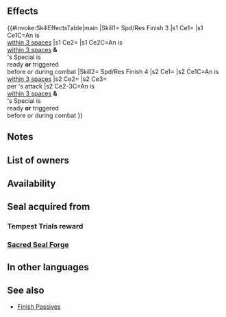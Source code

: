 {{Passive
|type=A
|name=Spd/Res Finish
|exclusive=0
|canUseWeapon={{WeaponList|All}}
|canUseMove={{MoveList|Infantry}}
|properties=random_owner
|1name=Spd/Res Finish 1
|alt1name=Spd Res Finish 1
|1tagid=SID_速さ魔防の秘奥1
|1cost=60
|1effect=If unit is within 3 spaces of an ally, grants Spd/Res+2 to unit during combat, and also, if unit's Special is ready or unit's Special triggered before or during this combat, deals +1 damage during combat. (Except when dealing damage with area-of-effect Specials.)
|1required=-
|1promotionRarity=4
|1promotionTier=1
|2name=Spd/Res Finish 2
|alt2name=Spd Res Finish 2
|2tagid=SID_速さ魔防の秘奥2
|2cost=120
|2effect=If unit is within 3 spaces of an ally, grants Spd/Res+4 to unit during combat, and also, if unit's Special is ready or unit's Special triggered before or during this combat, deals +3 damage during combat. (Except when dealing damage with area-of-effect Specials.)
|2promotionRarity=5
|2promotionTier=1
|3name=Spd/Res Finish 3
|alt3name=Spd Res Finish 3
|3tagid=SID_速さ魔防の秘奥3
|3cost=240
|3effect=If unit is within 3 spaces of an ally, grants Spd/Res+6 to unit during combat, and also, if unit's Special is ready or unit's Special triggered before or during this combat, deals +5 damage during combat. (Except when dealing damage with area-of-effect Specials.)
|3next=-
|4name=Spd/Res Finish 4
|alt4name=Spd Res Finish 4
|4tagid=SID_速さ魔防の秘奥4
|4cost=300
|4effect=If unit is within 3 spaces of an ally, grants Spd/Res+7 to unit during combat, and also, if unit's Special is ready or unit's Special triggered before or during this combat, deals +5 damage during combat (except when dealing damage with area-of-effect Specials), and when unit deals damage to foe during combat, restores 7 HP to unit. (Triggers even if 0 damage is dealt.)
}}
==Effects==
{{#invoke:SkillEffectsTable|main
|Skill1={{Si|Spd/Res Finish 3}} Spd/Res Finish 3
|s1 Ce1={{Eft|Temporary buffs|Spd/Res|6}}
|s1 Ce1C=An {{Tgt|Ally}} is<br>[[within 3 spaces]]
|s1 Ce2={{Eft|Damage Boost|5}}
|s1 Ce2C=An {{Tgt|Ally}} is<br>[[within 3 spaces]] '''&'''<br>{{Tgt|Unit}}'s Special is<br>ready '''or''' triggered<br>before or during combat
|Skill2={{Si|Spd/Res Finish 4}} Spd/Res Finish 4
|s2 Ce1={{Eft|Temporary buffs|Spd/Res|7}}
|s2 Ce1C=An {{Tgt|Ally}} is<br>[[within 3 spaces]]
|s2 Ce2={{Eft|Damage Boost|5}}
|s2 Ce3={{Eft|Heal|7}}<br>per {{Tgt|Unit}}'s attack
|s2 Ce2-3C=An {{Tgt|Ally}} is<br>[[within 3 spaces]] '''&'''<br>{{Tgt|Unit}}'s Special is<br>ready '''or''' triggered<br>before or during combat
}}
==Notes==
{{Temporary buffs}}
{{FlatDamageBoost|1/3/5}}
{{CombatHPRecovery|name=Spd/Res Finish 4}}
==List of owners==
{{Skill Hero List}}
==Availability==
{{PassiveFocusList}}
{{PassiveDistributionList}}
{{PassiveCombatManualList}}
==Seal acquired from==
===Tempest Trials reward===
{{Tempest Trials seal reward}}
===[[Sacred Seal Forge]]===
{{SealCosts
|seals=Spd/Res Finish 1;Spd/Res Finish 2;Spd/Res Finish 3
|badgeColor=Transparent
|costs1=20;100;20
|costs2=60;200;50
|costs3=400;1000;100
}}
==In other languages==
{{OtherLanguages
|english=Spd/Res Finish
|japanese=速さ魔防の秘奥
|german=G/R-Anstoß
|spanishEU=Final Vel/Res
|spanishLA=Final Vel./Res.
|french=Finition Vit/Rés
|italian=Finale Vel/Res
|chineseTW=速度魔防的奧秘
|portuguese=Final Vel./Res.
}}
==See also==
{{See also skills|cond=Description LIKE '%if%special is ready%before or during%' AND Exclusive='1'}}
* [[Skill families/A Passives#Finish|Finish Passives]]
{{Seals Navbox}}
{{Passives Navbox|A}}